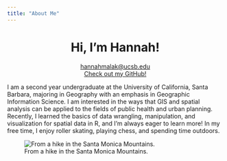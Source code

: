 ```yaml
---
title: "About Me"
---
```


<center>
# Hi, I'm Hannah!
<i class="fa fa-envelope"></i> [hannahmalak@ucsb.edu](mailto:hannahmalak@ucsb.edu) <br />
<i class="fa fa-github"></i> [Check out my GitHub!](https://github.com/hannahmalak)
</center>
  
I am a second year undergraduate at the University of California, Santa Barbara, majoring in Geography with an emphasis in Geographic Information Science. I am interested in the ways that GIS and spatial analysis can be applied to the fields of public health and urban planning. Recently, I learned the basics of data wrangling, manipulation, and visualization for spatial data in R, and I'm always eager to learn more! In my free time, I enjoy roller skating, playing chess, and spending time outdoors.

![From a hike in the Santa Monica Mountains.](img/samomountain.webp)

